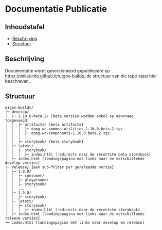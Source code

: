 
<Meta title="Beheren/Documentatie Publicatie"/>

# Documentatie Publicatie

## Inhoudstafel

- [Beschrijving](#beschrijving)
- [Structuur](#structuur)


## Beschrijving

Documentatie wordt geversioneerd gepubliceerd op https://milieuinfo.github.io/uigov-builds, de structuur van die
[repo](https://github.com/milieuinfo/uigov-builds) staat hier beschreven.


## Structuur

```
uigov-builds/
├─ develop/
│  ├─ 1.10.0-beta.2/ [beta versies worden enkel op aanvraag toegevoegd]
│  │  ├─ artifacts/ [beta artifacts]
│  │  │  ├─ domg-wc-common-utilities-1.10.0.beta.2.tgz
│  │  │  ├─ domg-wc-components-1.10.0.beta.2.tgz
│  │  │  ...
│  │  ├─ storybook/ [beta storybook]
│  ├─ latest/
│  │  ├─ storybook/
│  │  │  ├─ index.html [redirects naar de recentste beta storybook]
│  ├─ index.html [landingspagina met links naar de verschillende develop versies]
├─ release/ [een sub-folder per gereleasde versie]
│  ├─ 1.0.0/
│  │  ├─ consumer/
│  │  ├─ playground/
│  │  ├─ storybook/
│  │  ...
│  ├─ 1.9.0/
│  │  ├─ storybook/
│  ├─ latest/
│  │  ├─ storybook/
│  │  │  ├─ index.html [redirects naar de recentste storybook]
│  ├─ index.html [landingspagina met links naar de verschillende release versies]
├─ index.html [landingspagina met links naar develop en release]
```
